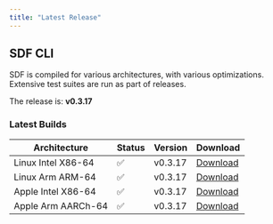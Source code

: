 ```yaml
---
title: "Latest Release" 
---
```


## SDF CLI

SDF is compiled for various architectures, with various optimizations. Extensive
test suites are run as part of releases.

The  release is: **v0.3.17**

### Latest Builds

| Architecture           | Status | Version | Download |
| ---------------------- | ------ | ------- | -------- |
| Linux Intel X86-64     |   ✅   | v0.3.17  | [Download](https://cdn.sdf.com/releases/download/sdf-v0.3.17-x86_64-unknown-linux-musl.tar.gz) |
| Linux Arm ARM-64       |   ✅   | v0.3.17  | [Download](https://cdn.sdf.com/releases/download/sdf-v0.3.17-arm-unknown-linux-gnueabihf.tar.gz) |
| Apple Intel X86-64     |   ✅   | v0.3.17  | [Download](https://cdn.sdf.com/releases/download/sdf-v0.3.17-x86_64-apple-darwin.tar.gz) |
| Apple Arm AARCh-64     |   ✅   | v0.3.17  | [Download](https://cdn.sdf.com/releases/download/sdf-v0.3.17-aarch64-apple-darwin.tar.gz) |
